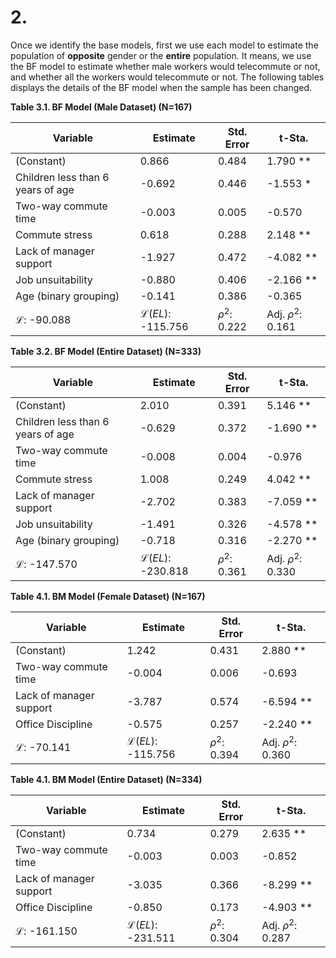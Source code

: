 # 2.

Once we identify the base models, first we use each model to estimate the population of **opposite** gender or the **entire** population. It means, we use the BF model to estimate whether male workers would telecommute or not, and whether all the workers would telecommute or not. The following tables displays the details of the BF model when the sample has been changed.

**Table 3.1. BF Model (Male Dataset) (N=167)**

| Variable                          | Estimate                    | Std. Error      | t-Sta.               |
| --------------------------------- | --------------------------- | --------------- | -------------------- |
| (Constant)                        | 0.866                       | 0.484           | 1.790 \*\*           |
| Children less than 6 years of age | -0.692                      | 0.446           | -1.553 \*            |
| Two-way commute time              | -0.003                      | 0.005           | -0.570               |
| Commute stress                    | 0.618                       | 0.288           | 2.148 \*\*           |
| Lack of manager support           | -1.927                      | 0.472           | -4.082 \*\*          |
| Job unsuitability                 | -0.880                      | 0.406           | -2.166 \*\*          |
| Age (binary grouping)             | -0.141                      | 0.386           | -0.365               |
| $\mathcal{L}$: -90.088            | $\mathcal{L}(EL)$: -115.756 | $\rho^2$: 0.222 | Adj. $\rho^2$: 0.161 |

**Table 3.2. BF Model (Entire Dataset) (N=333)**

| Variable                          | Estimate                    | Std. Error      | t-Sta.               |
| --------------------------------- | --------------------------- | --------------- | -------------------- |
| (Constant)                        | 2.010                       | 0.391           | 5.146 \*\*           |
| Children less than 6 years of age | -0.629                      | 0.372           | -1.690 \*\*          |
| Two-way commute time              | -0.008                      | 0.004           | -0.976               |
| Commute stress                    | 1.008                       | 0.249           | 4.042 \*\*           |
| Lack of manager support           | -2.702                      | 0.383           | -7.059 \*\*          |
| Job unsuitability                 | -1.491                      | 0.326           | -4.578 \*\*          |
| Age (binary grouping)             | -0.718                      | 0.316           | -2.270 \*\*          |
| $\mathcal{L}$: -147.570           | $\mathcal{L}(EL)$: -230.818 | $\rho^2$: 0.361 | Adj. $\rho^2$: 0.330 |

**Table 4.1. BM Model (Female Dataset) (N=167)**

| Variable                | Estimate                    | Std. Error      | t-Sta.               |
| ----------------------- | --------------------------- | --------------- | -------------------- |
| (Constant)              | 1.242                       | 0.431           | 2.880 \*\*           |
| Two-way commute time    | -0.004                      | 0.006           | -0.693               |
| Lack of manager support | -3.787                      | 0.574           | -6.594 \*\*          |
| Office Discipline       | -0.575                      | 0.257           | -2.240 \*\*          |
| $\mathcal{L}$: -70.141  | $\mathcal{L}(EL)$: -115.756 | $\rho^2$: 0.394 | Adj. $\rho^2$: 0.360 |

**Table 4.1. BM Model (Entire Dataset) (N=334)**

| Variable                | Estimate                    | Std. Error      | t-Sta.               |
| ----------------------- | --------------------------- | --------------- | -------------------- |
| (Constant)              | 0.734                       | 0.279           | 2.635 \*\*           |
| Two-way commute time    | -0.003                      | 0.003           | -0.852               |
| Lack of manager support | -3.035                      | 0.366           | -8.299 \*\*          |
| Office Discipline       | -0.850                      | 0.173           | -4.903 \*\*          |
| $\mathcal{L}$: -161.150 | $\mathcal{L}(EL)$: -231.511 | $\rho^2$: 0.304 | Adj. $\rho^2$: 0.287 |
